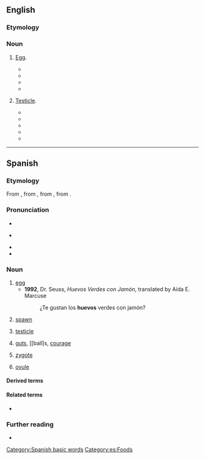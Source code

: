 ==English==

===Etymology===
{{bor|en|es|huevo||egg; testicle}}

===Noun===
{{en-noun}}

# {{lb|en|Hispanicism}} [[egg|Egg]].
#* {{quote-book|en|year=2002 |title=School Library Journal: SLJ - Volume 48, Issues 5-8 |author= |page=155 |ISBN= |passage=Perro prances merrily down the path, balancing his '''huevo''' jauntily on his nose, to the amazement of some watching chickens. }}
#* {{quote-book|en|year=2010 |title=The Meat Lover's Meatless Cookbook |author=Kim O'Donnel |page= |ISBN=073821437X |passage=Day or night, '''huevos''' has long been a personal favorite, but they inevitably put me into a food coma. To lighten the load, I've slimmed down to just one '''huevo''', and instead amped up the ratio of black beans (simmered in a saucepan, not refried, with aromatics and spices). }}
#* {{quote-book|en|year=2015|title=Tijuana Book of the Dead |author=Luis Alberto Urrea |page=3 |ISBN=1619025159 |passage=you, who can't believe your Ma rose at 4:45 to fry one '''huevo''' and a slice of bologna laid on corn tortilla—border benedict— here's your chance to drag home $80 a week, for her electric. }}
#* {{quote-book|en|year=2016 |title=After A While Crocodile: Alexa's Diary |author=Dr. Brady Barr, ‎Jennifer Keats Curtis |page= |ISBN=1628558350 |passage=It is hard to believe Jefe was only as big as a candy bar when he first came out of his '''huevo'''. }}
# {{lb|en|Hispanicism|usually|in the plural}} [[testicle|Testicle]].
#* {{quote-book|en|year=1988|title=Blue Desert |author=Charles Bowden |page=3 |ISBN=0816510814 |passage=The horse has no '''huevos'''. The horse is a mare. }}
#* {{quote-book|en|year=1995 |title= Hide-Out Canyon |author=Jack Curtis |page=137 |ISBN=0671793187 |passage="I'd give my left '''huevo''' for any one of them," Leonardo said. "But . . . but how?" }}
#* {{quote-book|en|year=1997 |title=Spirits of the High Mesa |author=Floyd Martínez |page= 11|ISBN=1558856781 |passage=They were giant wooly monsters with huge curl horns and yellow eyes that saw everything. And below hung big '''huevos'''. }}
#* {{quote-book|en|year=1997|title=A Sunburned Prayer |author=Marc Talbert |page=i |ISBN=0689813260 |passage=But lately his brother had started walking as if he had baseballs packed in his pants instead of '''huevos''' the size of a hummingbird's. }}
#* {{quote-book|en|year=2009|title=Lynnee Breedlove's One Freak Show |author=Lynn Breedlove |page= |ISBN= |passage=Go stand naked in front of a male plastic surgeon. “One breast's lower than the other, we'll have to fix that...” Oh yeah, Doc? Let's see what you got. One '''huevo's''' hanging lower than the other. }}

----

==Spanish==
{{wp|lang=es}}

===Etymology===
From {{inh|es|osp|hueuo}}, from {{inh|es|la|ōvum}}, from {{inh|es|itc-pro|*ōwom}}, from {{inh|es|ine-pro|*h₂ōwyóm}}.

===Pronunciation===
* {{es-IPA}}
* {{a|dialectal}} {{es-IPA|güevo|vuevo}}
* {{rhymes|es|eβo}}
* {{hyph|es|hue|vo}}

===Noun===
{{es-noun|m}}

# [[egg]]
#* '''1992''', Dr. Seuss, ''Huevos Verdes con Jamón'', translated by Aída E. Marcuse
#*: ¿Te gustan los '''huevos''' verdes con jamón?
# [[spawn]]
#: {{syn|es|hueva}}
# {{lb|es|vulgar|slang}} [[testicle]]
#: {{syn|es|testículo|tanate}}
# {{lb|es|vulgar|slang|in the plural}} [[gut]]s, [[ball]s, [[courage]]
# {{lb|es|biology}} [[zygote]]
#: {{syn|es|cigoto}}
# {{lb|es|biology}} [[ovule]]
#: {{syn|es|óvulo}}

====Derived terms====
{{der3|es
|coger por los huevos
|cómeme los huevos
|costar un huevo
|estar hasta los huevos
|huevito
|huevazo
|huevón
|a huevo
|huevo batido
|huevo duro
|huevo estrellado
|huevo frito
|importar un huevo
|pisando huevos
|tocar los huevos
|un huevo
|y un huevo
}}

====Related terms====
* {{l|es|aovar}}

===Further reading===
* {{R:DRAE}}

[[Category:Spanish basic words]]
[[Category:es:Foods]]